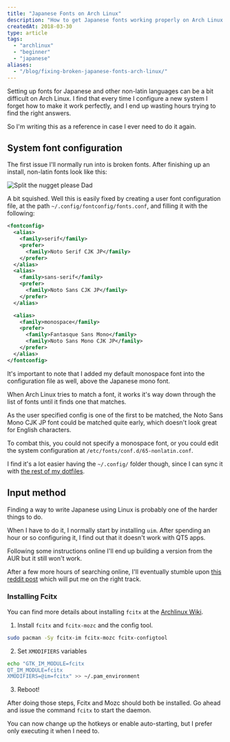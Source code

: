 ```yaml
---
title: "Japanese Fonts on Arch Linux"
description: "How to get Japanese fonts working properly on Arch Linux. I look at how to configure the default system fonts as well as getting Japanese input working with Fcitx and Mozc."
createdAt: 2018-03-30
type: article
tags:
  - "archlinux"
  - "beginner"
  - "japanese"
aliases:
  - "/blog/fixing-broken-japanese-fonts-arch-linux/"
---
```


Setting up fonts for Japanese and other non-latin languages can be a bit difficult on Arch Linux. I find that every time I configure a new system I forget how to make it work perfectly,
and I end up wasting hours trying to find the right answers.

So I'm writing this as a reference in case I ever need to do it again.

## System font configuration

The first issue I'll normally run into is broken fonts. After finishing up an install, non-latin fonts look like this:

![Split the nugget please Dad](./nagetto-watte-touchan.png)

A bit squished. Well this is easily fixed by creating a user font configuration file, at the path `~/.config/fontconfig/fonts.conf`, and filling it with the following:

```xml
<fontconfig>
  <alias>
    <family>serif</family>
    <prefer>
      <family>Noto Serif CJK JP</family>
    </prefer>
  </alias>
  <alias>
    <family>sans-serif</family>
    <prefer>
      <family>Noto Sans CJK JP</family>
    </prefer>
  </alias>

  <alias>
    <family>monospace</family>
    <prefer>
      <family>Fantasque Sans Mono</family>
      <family>Noto Sans Mono CJK JP</family>
    </prefer>
  </alias>
</fontconfig>
```

It's important to note that I added my default monospace font into the configuration file as well, above the Japanese mono font.

When Arch Linux tries to match a font, it works it's way down through the list of fonts until it finds one that matches.

As the user specified config is one of the first to be matched,
the Noto Sans Mono CJK JP font could be matched quite early, which doesn't look great for English characters.

To combat this, you could not specify a monospace font, or you could edit the system configuration at `/etc/fonts/conf.d/65-nonlatin.conf`.

I find it's a lot easier having the `~/.config/` folder though, since I can sync it with [the rest of my dotfiles](https://github.com/bennetthardwick/dotfiles).

## Input method

Finding a way to write Japanese using Linux is probably one of the harder things to do.

When I have to do it, I normally start by installing `uim`. After spending an hour or so configuring it, I find out that it doesn't work with QT5 apps.

Following some instructions online I'll end up building a version from the AUR but it still won't work.

After a few more hours of searching online, I'll eventually
stumble upon [this reddit post](https://www.reddit.com/r/archlinux/comments/8gw9em/uimanthy_anki/) which will put me on the right track.

### Installing Fcitx

You can find more details about installing `fcitx` at the [Archlinux Wiki](https://wiki.archlinux.org/index.php/Fcitx).

1. Install `fcitx` and `fcitx-mozc` and the config tool.

```bash
sudo pacman -Sy fcitx-im fcitx-mozc fcitx-configtool
```

2. Set `XMODIFIERS` variables

```bash
echo "GTK_IM_MODULE=fcitx
QT_IM_MODULE=fcitx
XMODIFIERS=@im=fcitx" >> ~/.pam_environment
```

3. Reboot!

After doing those steps, Fcitx and Mozc should both be installed. Go ahead and issue the command `fcitx` to start the daemon.

You can now change up the hotkeys or enable auto-starting, but I prefer only executing it when I need to.
